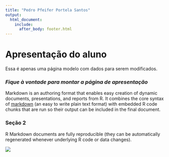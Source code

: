 ---
title: "Pedro Pfeifer Portela Santos"
output: 
  html_document:
    include:
      after_body: footer.html
---

# **Apresentação do aluno**
Essa é apenas uma página modelo com dados para serem modificados. 

### *Fique à vontade para montar a página de apresentação* 

Markdown is an authoring format that enables easy creation of dynamic documents, presentations, and reports from R. It combines the core syntax of [markdown](https://daringfireball.net/projects/markdown/) (an easy to write plain text format) with embedded R code chunks that are run so their output can be included in the final document. 

### Seção 2 
R Markdown documents are fully reproducible (they can be automatically regenerated whenever underlying R code or data changes).



![](images/RMarkdownOutputFormats.png)
